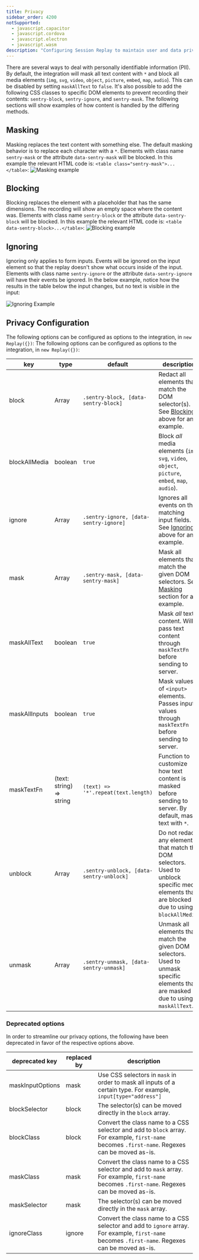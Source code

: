 ```yaml
---
title: Privacy
sidebar_order: 4200
notSupported:
  - javascript.capacitor
  - javascript.cordova
  - javascript.electron
  - javascript.wasm
description: "Configuring Session Replay to maintain user and data privacy."
---
```


<Include name="beta-note-session-replay.mdx" />

There are several ways to deal with personally identifiable information (PII). By default, the integration will mask all text content with `*` and block all media elements (`img`, `svg`, `video`, `object`, `picture`, `embed`, `map`, `audio`). This can be disabled by setting `maskAllText` to `false`. It's also possible to add the following CSS classes to specific DOM elements to prevent recording their contents: `sentry-block`, `sentry-ignore`, and `sentry-mask`. The following sections will show examples of how content is handled by the differing methods.

## Masking

Masking replaces the text content with something else. The default masking behavior is to replace each character with a `*`. Elements with class name `sentry-mask` or the attribute `data-sentry-mask` will be blocked. In this example the relevant HTML code is: `<table class="sentry-mask">...</table>`:
![Masking example](./session-replay-masking.png)

## Blocking

Blocking replaces the element with a placeholder that has the same dimensions. The recording will show an empty space where the content was. Elements with class name `sentry-block` or the attribute `data-sentry-block` will be blocked. In this example the relevant HTML code is: `<table data-sentry-block>...</table>`:
![Blocking example](./session-replay-blocking.png)

## Ignoring

Ignoring only applies to form inputs. Events will be ignored on the input element so that the replay doesn't show what occurs inside of the input. Elements with class name `sentry-ignore` or the attribute `data-sentry-ignore` will have their events be ignored. In the below example, notice how the results in the table below the input changes, but no text is visible in the input:

![Ignoring Example](./session-replay-ignore-input.gif)

## Privacy Configuration

The following options can be configured as options to the integration, in `new Replay({})`:
The following options can be configured as options to the integration, in `new Replay({})`:

| key              | type                     | default                                 | description                                                                                                                                                                                         |
| ---------------- | ------------------------ | -----------------------------------     | --------------------------------------------------------------------------------------------------------------------------------------------------------------------------------------------------- |
| block            | Array<string>            | `.sentry-block, [data-sentry-block]`    | Redact all elements that match the DOM selector(s). See [Blocking](#blocking) above for an example.                                                                                                 |
| blockAllMedia    | boolean                  | `true`                                  | Block _all_ media elements (`img`, `svg`, `video`, `object`, `picture`, `embed`, `map`, `audio`).                                                                                                   |
| ignore           | Array<string>            | `.sentry-ignore, [data-sentry-ignore]`  | Ignores all events on the matching input fields. See [Ignoring](#ignoring) above for an example.                                                                                                    |
| mask             | Array<string>            | `.sentry-mask, [data-sentry-mask]`      | Mask all elements that match the given DOM selectors. See [Masking](#masking) section for an example.                                                                                               |
| maskAllText      | boolean                  | `true`                                  | Mask _all_ text content. Will pass text content through `maskTextFn` before sending to server.                                                                                                      |
| maskAllInputs    | boolean                  | `true`                                  | Mask values of `<input>` elements. Passes input values through `maskTextFn` before sending to server.                                                                                               |
| maskTextFn       | (text: string) => string | `(text) => '*'.repeat(text.length)`     | Function to customize how text content is masked before sending to server. By default, masks text with `*`.                                                                                         |
| unblock          | Array<string>            | `.sentry-unblock, [data-sentry-unblock]`| Do not redact any elements that match the DOM selectors. Used to unblock specific media elements that are blocked due to using `blockAllMedia`.                                                     |
| unmask           | Array<string>            | `.sentry-unmask, [data-sentry-unmask]`  | Unmask all elements that match the given DOM selectors. Used to unmask specific elements that are masked due to using `maskAllText`.                                                                |

### Deprecated options
In order to streamline our privacy options, the following have been deprecated in favor of the respective options above.

| deprecated key   | replaced by | description                                                                                                                                      |
| ---------------- | ----------- | ------------------------------------------------------------------------------------------------------------------------------------------------ |
| maskInputOptions | mask        | Use CSS selectors in `mask` in order to mask all inputs of a certain type. For example, `input[type="address"]`                                  |
| blockSelector    | block       | The selector(s) can be moved directly in the `block` array.                                                                                      |
| blockClass       | block       | Convert the class name to a CSS selector and add to `block` array. For example, `first-name` becomes `.first-name`. Regexes can be moved as-is.  |
| maskClass        | mask        | Convert the class name to a CSS selector and add to `mask` array. For example, `first-name` becomes `.first-name`. Regexes can be moved as-is.   |
| maskSelector     | mask        | The selector(s) can be moved directly in the `mask` array.                                                                                       |
| ignoreClass      | ignore      | Convert the class name to a CSS selector and add to `ignore` array. For example, `first-name` becomes `.first-name`. Regexes can be moved as-is. |

